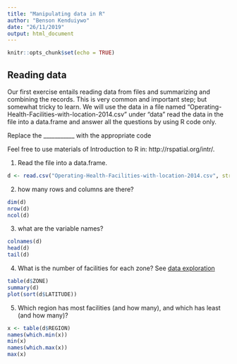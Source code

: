 ```yaml
---
title: "Manipulating data in R"
author: "Benson Kenduiywo"
date: "26/11/2019"
output: html_document
---
```


```r
knitr::opts_chunk$set(echo = TRUE)
```

## Reading data

Our first exercise entails reading data from files and summarizing and combining the records. This is very common and important step; but somewhat tricky to learn.  We will use the data in a file named "Operating-Health-Facilities-with-location-2014.csv" under "data" read the data in the file into a data.frame and answer all the questions by using R code only. 

Replace the ___________ with the appropriate code 

Feel free to use materials of Introduction to R in: http://rspatial.org/intr/.

1. Read the file into a data.frame.

```r
d <- read.csv("Operating-Health-Facilities-with-location-2014.csv", stringsAsFactors=FALSE)

```

2. how many rows and columns are there?

```r
dim(d)
nrow(d)
ncol(d)
```


3. what are the variable names?

```r
colnames(d)
head(d)
tail(d)
```


4. What is the number of facilities for each zone?
See [data exploration](https://rspatial.org/intr/7-explore.html#data-exploration)

```r
table(d$ZONE) 
summary(d)
plot(sort(d$LATITUDE))

```

5. Which region has most facilities (and how many), and which has least (and how many)?

```r
x <- table(d$REGION)
names(which.min(x))
min(x)
names(which.max(x))
max(x)

```



